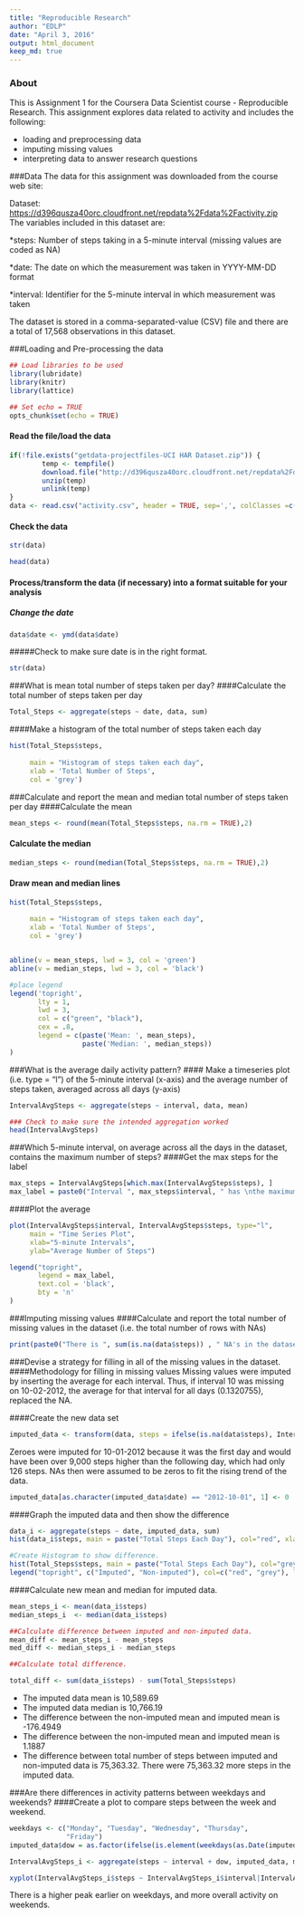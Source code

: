 ---
title: "Reproducible Research"
author: "EDLP"
date: "April 3, 2016"
output: html_document
keep_md: true
---

### About
This is Assignment 1 for the Coursera Data Scientist course - Reproducible Research. This assignment explores data related to activity and includes the following:

* loading and preprocessing data
* imputing missing values
* interpreting data to answer research questions

###Data
The data for this assignment was downloaded from the course web site:  

Dataset: [https://d396qusza40orc.cloudfront.net/repdata%2Fdata%2Factivity.zip](Activity monitoring data [52K])  
The variables included in this dataset are:  

*steps: Number of steps taking in a 5-minute interval (missing values are coded as NA)

*date: The date on which the measurement was taken in YYYY-MM-DD format

*interval: Identifier for the 5-minute interval in which measurement was taken

The dataset is stored in a comma-separated-value (CSV) file and there are a total of 17,568 observations in this dataset.

###Loading and Pre-processing the data
```{r}
## Load libraries to be used
library(lubridate)
library(knitr)
library(lattice)
```

```{r}
## Set echo = TRUE
opts_chunk$set(echo = TRUE)
```

#### Read the file/load the data
```{r}
if(!file.exists("getdata-projectfiles-UCI HAR Dataset.zip")) {
        temp <- tempfile()
        download.file("http://d396qusza40orc.cloudfront.net/repdata%2Fdata%2Factivity.zip",temp)
        unzip(temp)
        unlink(temp)
}
data <- read.csv("activity.csv", header = TRUE, sep=',', colClasses =c("numeric", "character", "integer"))
```
#### Check the data
```{r}
str(data)

head(data)
```

#### Process/transform the data (if necessary) into a format suitable for your analysis
##### Change the date
```{r}
data$date <- ymd(data$date)
```
#####Check to make sure date is in the right format.
```{r}
str(data)
```

###What is mean total number of steps taken per day?
####Calculate the total number of steps taken per day
```{r}
Total_Steps <- aggregate(steps ~ date, data, sum)
```
####Make a histogram of the total number of steps taken each day
```{r}
hist(Total_Steps$steps, 
   
     main = "Histogram of steps taken each day",
     xlab = 'Total Number of Steps',
     col = 'grey')
```

###Calculate and report the mean and median total number of steps taken per day
####Calculate the mean
```{r}
mean_steps <- round(mean(Total_Steps$steps, na.rm = TRUE),2)
```

#### Calculate the median
```{r}
median_steps <- round(median(Total_Steps$steps, na.rm = TRUE),2)
```
#### Draw mean and median lines
```{r}
hist(Total_Steps$steps, 
  
     main = "Histogram of steps taken each day",
     xlab = 'Total Number of Steps',
     col = 'grey')


abline(v = mean_steps, lwd = 3, col = 'green')
abline(v = median_steps, lwd = 3, col = 'black')

#place legend
legend('topright',
       lty = 1,
       lwd = 3,
       col = c("green", "black"),
       cex = .8, 
       legend = c(paste('Mean: ', mean_steps),
                  paste('Median: ', median_steps))
)
```
  
###What is the average daily activity pattern?
#### Make a timeseries plot (i.e. type = "l") of the 5-minute interval (x-axis) and the average number of steps taken, averaged across all days (y-axis)
```{r}
IntervalAvgSteps <- aggregate(steps ~ interval, data, mean)

### Check to make sure the intended aggregation worked
head(IntervalAvgSteps)
```

###Which 5-minute interval, on average across all the days in the dataset, contains the maximum number of steps?
####Get the max steps for the label
```{r}
max_steps = IntervalAvgSteps[which.max(IntervalAvgSteps$steps), ]
max_label = paste0("Interval ", max_steps$interval, " has \nthe maximum number of steps: \n", round(max_steps$steps,2))
```
####Plot the average
```{r}
plot(IntervalAvgSteps$interval, IntervalAvgSteps$steps, type="l",
     main = "Time Series Plot",
     xlab="5-minute Intervals",
     ylab="Average Number of Steps")

legend("topright",
       legend = max_label,
       text.col = 'black',
       bty = 'n'
)
```
  
###Imputing missing values
####Calculate and report the total number of missing values in the dataset (i.e. the total number of rows with NAs)
```{r}
print(paste0("There is ", sum(is.na(data$steps)) , " NA's in the dataset."))
```
###Devise a strategy for filling in all of the missing values in the dataset.
####Methodology for filling in missing values
Missing values were imputed by inserting the average for each interval. Thus, if interval 10 was missing on 10-02-2012, the average for that interval for all days (0.1320755), replaced the NA.

####Create the new data set
```{r}
imputed_data <- transform(data, steps = ifelse(is.na(data$steps), IntervalAvgSteps$steps[match(data$interval, IntervalAvgSteps$interval)], data$steps))
```
  
Zeroes were imputed for 10-01-2012 because it was the first day and would have been over 9,000 steps higher than the following day, which had only 126 steps. NAs then were assumed to be zeros to fit the rising trend of the data.
```{r}
imputed_data[as.character(imputed_data$date) == "2012-10-01", 1] <- 0
```
####Graph the imputed data and then show the difference
```{r}
data_i <- aggregate(steps ~ date, imputed_data, sum)
hist(data_i$steps, main = paste("Total Steps Each Day"), col="red", xlab="Number of Steps")

#Create Histogram to show difference. 
hist(Total_Steps$steps, main = paste("Total Steps Each Day"), col="grey", xlab="Number of Steps", add=T)
legend("topright", c("Imputed", "Non-imputed"), col=c("red", "grey"), lwd=10)
```
  
####Calculate new mean and median for imputed data.
```{r}
mean_steps_i <- mean(data_i$steps)
median_steps_i  <- median(data_i$steps)

##Calculate difference between imputed and non-imputed data.
mean_diff <- mean_steps_i - mean_steps
med_diff <- median_steps_i - median_steps

##Calculate total difference.

total_diff <- sum(data_i$steps) - sum(Total_Steps$steps)
```
    

* The imputed data mean is 10,589.69
* The imputed data median is 10,766.19
* The difference between the non-imputed mean and imputed mean is -176.4949
* The difference between the non-imputed mean and imputed mean is 1.1887
* The difference between total number of steps between imputed and non-imputed data is 75,363.32. There were 75,363.32 more steps in the imputed data.

###Are there differences in activity patterns between weekdays and weekends?
####Create a plot to compare steps between the week and weekend. 


```{r}
weekdays <- c("Monday", "Tuesday", "Wednesday", "Thursday", 
              "Friday")
imputed_data$dow = as.factor(ifelse(is.element(weekdays(as.Date(imputed_data$date)),weekdays), "Weekday", "Weekend"))

IntervalAvgSteps_i <- aggregate(steps ~ interval + dow, imputed_data, mean)

xyplot(IntervalAvgSteps_i$steps ~ IntervalAvgSteps_i$interval|IntervalAvgSteps_i$dow, main="Average Steps per Day by Interval",xlab="Interval", ylab="Steps",layout=c(1,2), type="l")
```
  
There is a higher peak earlier on weekdays, and more overall activity on weekends.